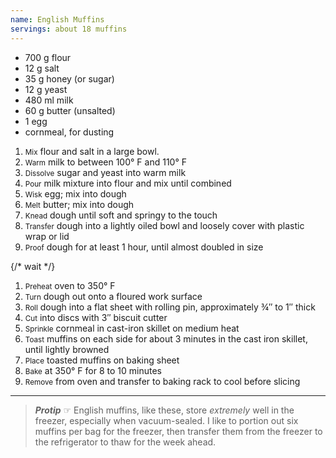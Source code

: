 ```yaml
---
name: English Muffins
servings: about 18 muffins
---
```


- 700 g flour
- 12 g salt
- 35 g honey (or sugar)
- 12 g yeast
- 480 ml milk
- 60 g butter (unsalted)
- 1 egg
- cornmeal, for dusting

1. <small>Mix</small> flour and salt in a large bowl.
1. <small>Warm</small> milk to between 100&deg; F and 110&deg; F
1. <small>Dissolve</small> sugar and yeast into warm milk
1. <small>Pour</small> milk mixture into flour and mix until combined
1. <small>Wisk</small> egg; mix into dough
1. <small>Melt</small> butter; mix into dough
1. <small>Knead</small> dough until soft and springy to the touch
1. <small>Transfer</small> dough into a lightly oiled bowl and loosely cover with plastic wrap or lid
1. <small>Proof</small> dough for at least 1 hour, until almost doubled in size

{/* wait */}

1. <small>Preheat</small> oven to 350&deg; F
1. <small>Turn</small> dough out onto a floured work surface
1. <small>Roll</small> dough into a flat sheet with rolling pin, approximately &frac34;&Prime; to 1&Prime; thick
1. <small>Cut</small> into discs with 3&Prime; biscuit cutter
1. <small>Sprinkle</small> cornmeal in cast-iron skillet on medium heat
1. <small>Toast</small> muffins on each side for about 3 minutes in the cast iron skillet, until lightly browned
1. <small>Place</small> toasted muffins on baking sheet
1. <small>Bake</small> at 350&deg; F for 8 to 10 minutes
1. <small>Remove</small> from oven and transfer to baking rack to cool before slicing

---

> _**Protip**_ &#x261E; English muffins, like these, store _extremely_ well in the freezer, especially when vacuum-sealed. I like to portion out six muffins per bag for the freezer, then transfer them from the freezer to the refrigerator to thaw for the week ahead.